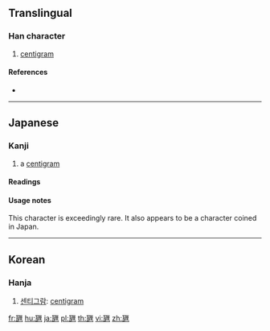 {{character info/new}}
==Translingual==

===Han character===
{{Han char|rn=98|rad=瓦|as=09|sn=14|four=|canj=MNMWG|ids=⿺瓦厘}}

# [[centigram]]

====References====
* {{Han ref|kx=0750.231|dkj=21561|dj=1159.010|hdz=21428.011|uh=7505|ud=29957}}

----

==Japanese==

===Kanji===
{{ja-kanji|grade=|rs=瓦09}}

# a [[centigram]]

====Readings====
{{ja-readings
|kun=[[センチグラム]] (senchiguramu)
}}

====Usage notes====
This character is exceedingly rare. It also appears to be a character coined in Japan.

----

==Korean==

===Hanja===
{{ko-hanja|hangeul=[[리]]>[[이]]|eumhun=|rv=ri>i|mr=ri>i|y=li>i}}

# [[센티그람]]: [[centigram]]

[[fr:甅]]
[[hu:甅]]
[[ja:甅]]
[[pl:甅]]
[[th:甅]]
[[vi:甅]]
[[zh:甅]]